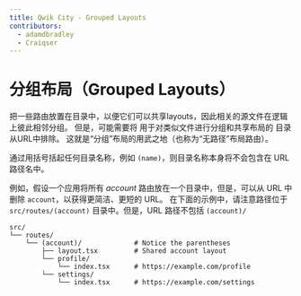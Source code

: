```yaml
---
title: Qwik City - Grouped Layouts
contributors:
  - adamdbradley
  - Craiqser
---
```


# 分组布局（Grouped Layouts）

把一些路由放置在目录中，以便它们可以共享layouts，因此相关的源文件在逻辑上彼此相邻分组。
但是，可能需要将 用于对类似文件进行分组和共享布局的 目录从URL中排除。
这就是“分组”布局的用武之地（也称为“无路径”布局路由）。

通过用括号括起任何目录名称，例如 `(name)`，则目录名称本身将不会包含在 URL 路径名中。

例如，假设一个应用将所有 _account_ 路由放在一个目录中，但是，可以从 URL 中删除 `account`，以获得更简洁、更短的 URL。
在下面的示例中，请注意路径位于 `src/routes/(account)` 目录中。但是，URL 路径不包括 `(account)/`

```
src/
└── routes/
    └── (account)/             # Notice the parentheses
        ├── layout.tsx         # Shared account layout
        └── profile/
            └── index.tsx      # https://example.com/profile
        └── settings/
            └── index.tsx      # https://example.com/settings
```
